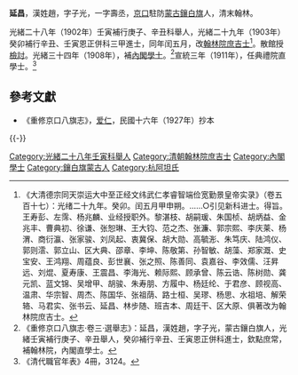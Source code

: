 '''延昌'''，漢姓趙，字子光，一字壽丞，[[京口|京口]]駐防[[蒙古|蒙古]][[鑲白旗|鑲白旗]]人，清末翰林。

光緒二十八年（1902年）壬寅補行庚子、辛丑科舉人，光緒二十九年（1903年）癸卯補行辛丑、壬寅恩正併科三甲進士，同年闰五月，改[[翰林院|翰林院]][[庶吉士|庶吉士]]<ref>《大清德宗同天崇运大中至正经文纬武仁孝睿智端俭宽勤景皇帝实录》（卷五百十七）：光绪二十九年。癸卯。闰五月甲申朔。……○引见新科进士。得旨。王寿彭、左霈、杨兆麟、业经授职外。黎湛枝、胡嗣瑗、朱国桢、胡炳益、金兆丰、曹典初、徐谦、张恕琳、王大钧、范之杰、张濂、郭宗熙、李庆莱、杨渭、商衍瀛、张家骏、刘凤起、衷冀保、胡大勋、高毓浵、朱笃庆、陆鸿仪、郭则澐、郭立山、区大典、邵章、李坤、陈敬第、孙智敏、胡藻、郑家溉、史宝安、王鸿翔、周蕴良、彭世襄、张之照、陈善同、袁嘉谷、李效儒、汪昇远、刘焜、夏寿康、王震昌、李海光、赖际熙、顾承曾、陈云诰、陈树勋、龚元凯、蓝文锦、吴增甲、胡骏、朱寿朋、方履中、杨廷纶、于君彦、顾视高、温肃、华宗智、周杰、陈国华、张祖荫、路士桓、吴璆、杨思、水祖培、解荣辂、马君实、张书云、延昌、林步随、班吉本、周廷干、区大原、俱著改为翰林院庶吉士。</ref>。散館授[[檢討|檢討]]。光緒三十四年（1908年），補[[內閣學士|內閣學士]]。<ref>《重修京口八旗志·卷三·選舉志》：延昌，漢姓趙，字子光，蒙古鑲白旗人，光緒壬寅補行庚子、辛丑舉人，癸卯補行辛丑、壬寅恩正併科進士，欽點庶常，補翰林院，內閣直學士。</ref>宣統三年（1911年），任典禮院直學士。<ref>《清代職官年表》4冊，3124。</ref>

==參考文獻==
{{reflist}}
*《重修京口八旗志》，[[愛仁_(光緒進士)|爱仁]]，民國十六年（1927年）抄本

{{-}}
{{光緒二十九年癸卯科殿試金榜}}
{{DEFAULTSORT:Yan延}}
[[Category:光緒二十八年壬寅科舉人|Category:光緒二十八年壬寅科舉人]]
[[Category:清朝翰林院庶吉士|Category:清朝翰林院庶吉士]]
[[Category:內閣學士|Category:內閣學士]]
[[Category:鑲白旗蒙古人|Category:鑲白旗蒙古人]]
[[Category:杭阿坦氏|Category:杭阿坦氏]]